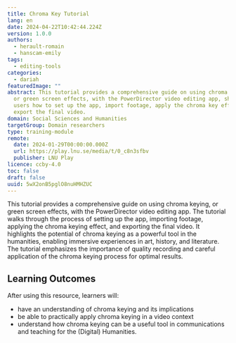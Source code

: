 ```yaml
---
title: Chroma Key Tutorial
lang: en
date: 2024-04-22T10:42:44.224Z
version: 1.0.0
authors:
  - herault-romain
  - hanscam-emily
tags:
  - editing-tools
categories:
  - dariah
featuredImage: ""
abstract: This tutorial provides a comprehensive guide on using chroma keying,
  or green screen effects, with the PowerDirector video editing app, showing
  users how to set up the app, import footage, apply the chroma key effect, and
  export the final video.
domain: Social Sciences and Humanities
targetGroup: Domain researchers
type: training-module
remote:
  date: 2024-01-29T00:00:00.000Z
  url: https://play.lnu.se/media/t/0_c8n3sfbv
  publisher: LNU Play
licence: ccby-4.0
toc: false
draft: false
uuid: 5wX2onB5pglO8nuHMHZUC
---
```


This tutorial provides a comprehensive guide on using chroma keying, or green screen effects, with the PowerDirector video editing app. The tutorial walks through the process of setting up the app, importing footage, applying the chroma keying effect, and exporting the final video. It highlights the potential of chroma keying as a powerful tool in the humanities, enabling immersive experiences in art, history, and literature. The tutorial emphasizes the importance of quality recording and careful application of the chroma keying process for optimal results.

## Learning Outcomes

A﻿fter using this resource, learners will:

* have an understanding of chroma keying and its implications
* be able to practically apply chroma keying in a video context
* understand how chroma keying can be a useful tool in communications and teaching for the (Digital) Humanities.

<ExternalResource title="Interested in learning more?" subtitle="Check out &#x22;Chroma Key Tutorial&#x22;" url="https://play.lnu.se/media/t/0_c8n3sfbv" />
